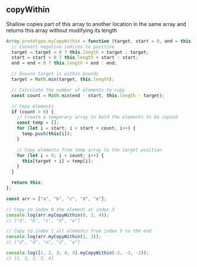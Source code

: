 
## copyWithin

Shallow copies part of this array to another location in the same array
and returns this array without modifying its length

```js title="Array.prototype.copyWithin()"
Array.prototype.myCopyWithin = function (target, start = 0, end = this.length) {
  // Convert negative indices to positive
  target = target < 0 ? this.length + target : target;
  start = start < 0 ? this.length + start : start;
  end = end < 0 ? this.length + end : end;

  // Ensure target is within bounds
  target = Math.min(target, this.length);

  // Calculate the number of elements to copy
  const count = Math.min(end - start, this.length - target);

  // Copy elements
  if (count > 0) {
    // Create a temporary array to hold the elements to be copied
    const temp = [];
    for (let i = start; i < start + count; i++) {
      temp.push(this[i]);
    }

    // Copy elements from temp array to the target position
    for (let i = 0; i < count; i++) {
      this[target + i] = temp[i];
    }
  }

  return this;
};

const arr = ["a", "b", "c", "d", "e"];

// Copy to index 0 the element at index 3
console.log(arr.myCopyWithin(0, 3, 4));
// ["d", "b", "c", "d", "e"]

// Copy to index 1 all elements from index 3 to the end
console.log(arr.myCopyWithin(1, 3));
// ["d", "d", "e", "d", "e"]

console.log([1, 2, 3, 4, 5].myCopyWithin(-2, -3, -1));
// [1, 2, 3, 3, 4]
```

